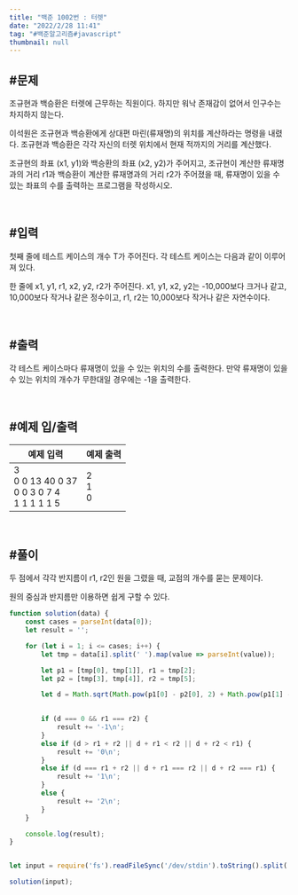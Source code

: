 ```yaml
---
title: "백준 1002번 : 터렛"
date: "2022/2/28 11:41"
tag: "#백준알고리즘#javascript"
thumbnail: null
---
```


## #문제

조규현과 백승환은 터렛에 근무하는 직원이다. 하지만 워낙 존재감이 없어서 인구수는 차지하지 않는다. 

이석원은 조규현과 백승환에게 상대편 마린(류재명)의 위치를 계산하라는 명령을 내렸다. 조규현과 백승환은 각각 자신의 터렛 위치에서 현재 적까지의 거리를 계산했다.

조규현의 좌표 (x1, y1)와 백승환의 좌표 (x2, y2)가 주어지고, 조규현이 계산한 류재명과의 거리 r1과 백승환이 계산한 류재명과의 거리 r2가 주어졌을 때, 류재명이 있을 수 있는 좌표의 수를 출력하는 프로그램을 작성하시오.

<br/>

## #입력

첫째 줄에 테스트 케이스의 개수 T가 주어진다. 각 테스트 케이스는 다음과 같이 이루어져 있다.

한 줄에 x1, y1, r1, x2, y2, r2가 주어진다. x1, y1, x2, y2는 -10,000보다 크거나 같고, 10,000보다 작거나 같은 정수이고, r1, r2는 10,000보다 작거나 같은 자연수이다.

<br/>

## #출력

각 테스트 케이스마다 류재명이 있을 수 있는 위치의 수를 출력한다. 만약 류재명이 있을 수 있는 위치의 개수가 무한대일 경우에는 -1을 출력한다.

<br/>

## #예제 입/출력

| 예제 입력 | 예제 출력 |
| ----- | ----- |
| 3<br/>0 0 13 40 0 37<br/>0 0 3 0 7 4<br/>1 1 1 1 1 5 | 2<br/>1<br/>0 |

<br/>

## #풀이

두 점에서 각각 반지름이 r1, r2인 원을 그렸을 때, 교점의 개수를 묻는 문제이다.

원의 중심과 반지름만 이용하면 쉽게 구할 수 있다.

```javascript
function solution(data) {
    const cases = parseInt(data[0]);
    let result = '';

    for (let i = 1; i <= cases; i++) {
        let tmp = data[i].split(' ').map(value => parseInt(value));

        let p1 = [tmp[0], tmp[1]], r1 = tmp[2];
        let p2 = [tmp[3], tmp[4]], r2 = tmp[5];

        let d = Math.sqrt(Math.pow(p1[0] - p2[0], 2) + Math.pow(p1[1] - p2[1], 2));

        
        if (d === 0 && r1 === r2) {
            result += '-1\n';
        }
        else if (d > r1 + r2 || d + r1 < r2 || d + r2 < r1) {
            result += '0\n';
        }
        else if (d === r1 + r2 || d + r1 === r2 || d + r2 === r1) {
            result += '1\n';
        }
        else {
            result += '2\n';
        }
    }

    console.log(result);
}


let input = require('fs').readFileSync('/dev/stdin').toString().split('\n');

solution(input);
```